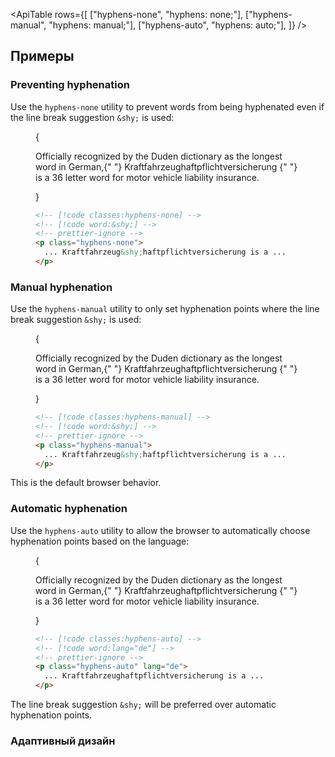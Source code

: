 

<ApiTable
  rows={[
    ["hyphens-none", "hyphens: none;"],
    ["hyphens-manual", "hyphens: manual;"],
    ["hyphens-auto", "hyphens: auto;"],
  ]}
/>

## Примеры

### Preventing hyphenation

Use the `hyphens-none` utility to prevent words from being hyphenated even if the line break suggestion `&shy;` is used:

<Figure>

<Example padding={false}>
  {
    <p className="mx-auto max-w-xs border-x border-x-pink-400/30 py-8 break-normal hyphens-none text-gray-900 dark:text-gray-200">
      Officially recognized by the Duden dictionary as the longest word in German,{" "}
      <span className="font-bold" lang="de">
        Kraftfahrzeug&shy;haftpflichtversicherung
      </span>{" "}
      is a 36 letter word for motor vehicle liability insurance.
    </p>
  }
</Example>

```html
<!-- [!code classes:hyphens-none] -->
<!-- [!code word:&shy;] -->
<!-- prettier-ignore -->
<p class="hyphens-none">
  ... Kraftfahrzeug&shy;haftpflichtversicherung is a ...
</p>
```

</Figure>

### Manual hyphenation

Use the `hyphens-manual` utility to only set hyphenation points where the line break suggestion `&shy;` is used:

<Figure>

<Example padding={false}>
  {
    <p className="mx-auto max-w-xs border-x border-x-pink-400/30 py-8 break-normal hyphens-manual text-gray-900 dark:text-gray-200">
      Officially recognized by the Duden dictionary as the longest word in German,{" "}
      <span className="font-bold" lang="de">
        Kraftfahrzeug&shy;haftpflichtversicherung
      </span>{" "}
      is a 36 letter word for motor vehicle liability insurance.
    </p>
  }
</Example>

```html
<!-- [!code classes:hyphens-manual] -->
<!-- [!code word:&shy;] -->
<!-- prettier-ignore -->
<p class="hyphens-manual">
  ... Kraftfahrzeug&shy;haftpflichtversicherung is a ...
</p>
```

</Figure>

This is the default browser behavior.

### Automatic hyphenation

Use the `hyphens-auto` utility to allow the browser to automatically choose hyphenation points based on the language:

<Figure>

<Example padding={false}>
  {
    <p className="mx-auto max-w-xs border-x border-x-pink-400/30 py-8 break-normal hyphens-auto text-gray-900 dark:text-gray-200">
      Officially recognized by the Duden dictionary as the longest word in German,{" "}
      <span className="font-bold" lang="de">
        Kraftfahrzeughaftpflichtversicherung
      </span>{" "}
      is a 36 letter word for motor vehicle liability insurance.
    </p>
  }
</Example>

```html
<!-- [!code classes:hyphens-auto] -->
<!-- [!code word:lang="de"] -->
<!-- prettier-ignore -->
<p class="hyphens-auto" lang="de">
  ... Kraftfahrzeughaftpflichtversicherung is a ...
</p>
```

</Figure>

The line break suggestion `&shy;` will be preferred over automatic hyphenation points.

### Адаптивный дизайн

<ResponsiveDesign element="p" property="hyphens" defaultClass="hyphens-none" featuredClass="hyphens-auto" />
